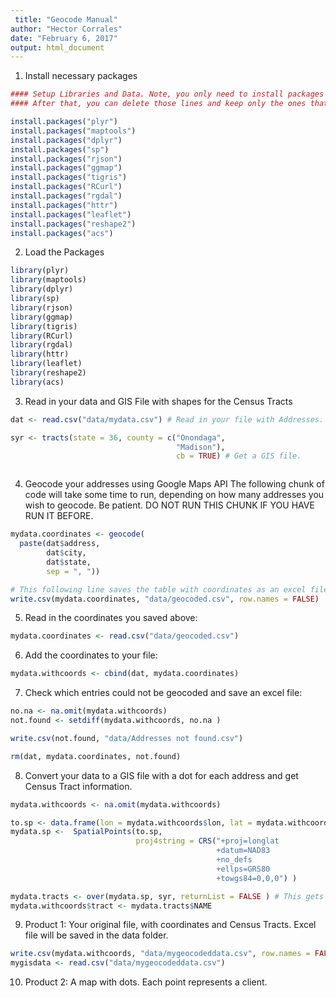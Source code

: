 ```yaml
---
 title: "Geocode Manual"
author: "Hector Corrales"
date: "February 6, 2017"
output: html_document
---
```


1) Install necessary packages
```r
#### Setup Libraries and Data. Note, you only need to install packages once. 
#### After that, you can delete those lines and keep only the ones that start with "library() ####

install.packages("plyr")
install.packages("maptools")
install.packages("dplyr")
install.packages("sp")
install.packages("rjson")
install.packages("ggmap")
install.packages("tigris")
install.packages("RCurl")
install.packages("rgdal")
install.packages("httr")
install.packages("leaflet")
install.packages("reshape2")
install.packages("acs")
```

2) Load the Packages
```r
library(plyr)
library(maptools)
library(dplyr)
library(sp)
library(rjson)
library(ggmap)
library(tigris)
library(RCurl)
library(rgdal)
library(httr)
library(leaflet)
library(reshape2)
library(acs)

```

3) Read in your data and GIS File with shapes for the Census Tracts
```r
dat <- read.csv("data/mydata.csv") # Read in your file with Addresses.

syr <- tracts(state = 36, county = c("Onondaga",
                                     "Madison"),
                                     cb = TRUE) # Get a GIS file.



```

4) Geocode your addresses using Google Maps API
The following chunk of code will take some time to run, depending on how many addresses you wish to geocode. Be patient.
DO NOT RUN THIS CHUNK IF YOU HAVE RUN IT BEFORE.
```r

mydata.coordinates <- geocode(     
  paste(dat$address,               
        dat$city,                  
        dat$state,                 
        sep = ", "))

# This following line saves the table with coordinates as an excel file.
write.csv(mydata.coordinates, "data/geocoded.csv", row.names = FALSE) 


```

5) Read in the coordinates you saved above:
```r

mydata.coordinates <- read.csv("data/geocoded.csv") 


```

6) Add the coordinates to your file:
```r
mydata.withcoords <- cbind(dat, mydata.coordinates)

```

7) Check which entries could not be geocoded and save an excel file:
```r

no.na <- na.omit(mydata.withcoords)
not.found <- setdiff(mydata.withcoords, no.na )

write.csv(not.found, "data/Addresses not found.csv")

rm(dat, mydata.coordinates, not.found)


```


8) Convert your data to a GIS file with a dot for each address and get Census Tract information.
```r

mydata.withcoords <- na.omit(mydata.withcoords)

to.sp <- data.frame(lon = mydata.withcoords$lon, lat = mydata.withcoords$lat)
mydata.sp <-  SpatialPoints(to.sp, 
                            proj4string = CRS("+proj=longlat
                                              +datum=NAD83 
                                              +no_defs 
                                              +ellps=GRS80 
                                              +towgs84=0,0,0") )

mydata.tracts <- over(mydata.sp, syr, returnList = FALSE ) # This gets the Census Tract for the address.
mydata.withcoords$tract <- mydata.tracts$NAME

```


9) Product 1: Your original file, with coordinates and Census Tracts. Excel file will be saved in the data folder.

```r
write.csv(mydata.withcoords, "data/mygeocodeddata.csv", row.names = FALSE)
mygisdata <- read.csv("data/mygeocodeddata.csv")

```

10) Product 2: A map with dots. Each point represents a client.

```r



```





















